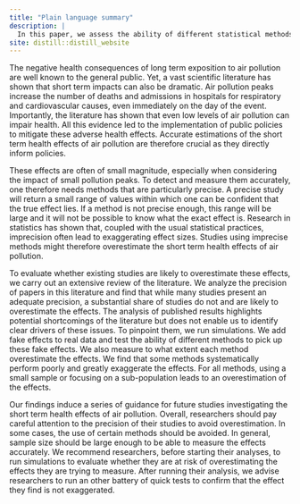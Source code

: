 ```yaml
---
title: "Plain language summary"
description: |
  In this paper, we assess the ability of different statistical methods and research designs to accurately measure the short term health effects of air pollution. Based on our findings, we build a list of recommendations and pitfalls to avoid in future studies.
site: distill::distill_website
---
```


The negative health consequences of long term exposition to air pollution are well known to the general public. Yet, a vast scientific literature has shown that short term impacts can also be dramatic. Air pollution peaks increase the number of deaths and admissions in hospitals for respiratory and cardiovascular causes, even immediately on the day of the event. Importantly, the literature has shown that even low levels of air pollution can impair health. All this evidence led to the implementation of public policies to mitigate these adverse health effects. Accurate estimations of the short term health effects of air pollution are therefore crucial as they directly inform policies.

These effects are often of small magnitude, especially when considering the impact of small pollution peaks. To detect and measure them accurately, one therefore needs methods that are particularly precise. A precise study will return a small range of values within which one can be confident that the true effect lies. If a method is not precise enough, this range will be large and it will not be possible to know what the exact effect is. Research in statistics has shown that, coupled with the usual statistical practices, imprecision often lead to exaggerating effect sizes. Studies using imprecise methods might therefore overestimate the short term health effects of air pollution. 

To evaluate whether existing studies are likely to overestimate these effects, we carry out an extensive review of the literature. We analyze the precision of papers in this literature and find that while many studies present an adequate precision, a substantial share of studies do not and are likely to overestimate the effects. The analysis of published results highlights potential shortcomings of the literature but does not enable us to identify clear drivers of these issues. To pinpoint them, we run simulations. We add fake effects to real data and test the ability of different methods to pick up these fake effects. We also measure to what extent each method overestimate the effects. We find that some methods systematically perform poorly and greatly exaggerate the effects. For all methods, using a small sample or focusing on a sub-population leads to an overestimation of the effects.

Our findings induce a series of guidance for future studies investigating the short term health effects of air pollution. Overall, researchers should pay careful attention to the precision of their studies to avoid overestimation. In some cases, the use of certain methods should be avoided. In general, sample size should be large enough to be able to measure the effects accurately. We recommend researchers, before starting their analyses, to run simulations to evaluate whether they are at risk of overestimating the effects they are trying to measure. After running their analysis, we advise researchers to run an other battery of quick tests to confirm that the effect they find is not exaggerated.


<!-- Worse, this lack of precision may prevent us from being able to tell if there is actually an effect or not. If zero is included in this range, zero will be a potential value for the effect. It is therefore possible that there is no effect. The imprecision of our method prevent us from being able to say if there is an effect or not. This method will only pick up large effects. We will not be able to say that the effect is not zero. In this case, we will not be able to say that there is actually an effect when the effect is large enough to overcome this imprecision, *ie* when 0 is not in the range of possible values. -->






















